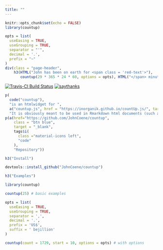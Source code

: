 ```yaml
---
title: ""
---
```


```r
knitr::opts_chunk$set(echo = FALSE)
library(countup)
```

<main>
<div class = "container">

```r
opts = list(
  useEasing = TRUE, 
  useGrouping = TRUE, 
  separator = "'", 
  decimal = '.',
  prefix = "~"
)
div(class = "page-header",
    h3(HTML("John has been on earth for <span class = 'red-text'>"), 
       countup(29 * 365 * 24 * 60, options = opts), HTML("</span> minutes.")))
```

[![Travis-CI Build Status](https://travis-ci.org/JohnCoene/countup.svg?branch=master)](https://travis-ci.org/JohnCoene/countup)
[![saythanks](https://img.shields.io/badge/say-thanks-ff69b4.svg)](https://saythanks.io/to/JohnCoene)

```r
p(
  code("countup"), 
  "is an htmlwidget for ",
  a("countup.js", href = "https://inorganik.github.io/countUp.js/", target = "_blank"), 
  "It is obviously meant to be used in Rmarkdown html documents (such as this very website).")
p(a(href="https://github.com/JohnCoene/countup", 
    class = "btn blue",
    target = "_blank",
    tags$i(
      class ="material-icons left",
      "code"
    ),
    "Repository"))
```

```r
h3("Install")
```

```r
devtools::install_github("JohnCoene/countup")
```

```r
h3("Examples")
```

```r
library(countup)

countup(25) # basic examples

opts = list(
  useEasing = TRUE, 
  useGrouping = TRUE, 
  separator = ',', 
  decimal = '.', 
  prefix = 'US$', 
  suffix = ' bejillion' 
)

countup(count = 1729, start = 10, options = opts) # with options
```

</div>
</main>